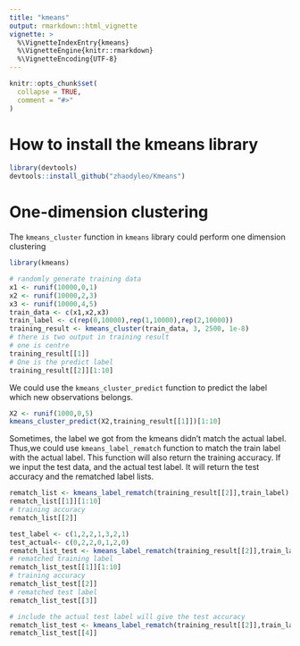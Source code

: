 ```yaml
---
title: "kmeans"
output: rmarkdown::html_vignette
vignette: >
  %\VignetteIndexEntry{kmeans}
  %\VignetteEngine{knitr::rmarkdown}
  %\VignetteEncoding{UTF-8}
---
```


```r
knitr::opts_chunk$set(
  collapse = TRUE,
  comment = "#>"
)
```

# How to install the kmeans library 

```r
library(devtools)
devtools::install_github("zhaodyleo/Kmeans")
```

# One-dimension clustering

The `kmeans_cluster` function in `kmeans` library could perform one dimension clustering
```r
library(kmeans)

# randomly generate training data
x1 <- runif(10000,0,1)
x2 <- runif(10000,2,3)
x3 <- runif(10000,4,5)
train_data <- c(x1,x2,x3)
train_label <- c(rep(0,10000),rep(1,10000),rep(2,10000))
training_result <- kmeans_cluster(train_data, 3, 2500, 1e-8)
# there is two output in training result 
# one is centre 
training_result[[1]]
# One is the predict label 
training_result[[2]][1:10]
```

We could use the `kmeans_cluster_predict` function to predict the label which new observations belongs. 
```r
X2 <- runif(1000,0,5)
kmeans_cluster_predict(X2,training_result[[1]])[1:10]
```

Sometimes, the label we got from the kmeans didn't match the actual label. Thus,we could use `kmeans_label_rematch` function to match the train label with the actual label. This function will also return the training accuracy. If we input the test data, and the actual test label. It will return the test accuracy and the rematched label lists.
```r
rematch_list <- kmeans_label_rematch(training_result[[2]],train_label)
rematch_list[[1]][1:10]
# training accuracy
rematch_list[[2]]
```
```r
test_label <- c(1,2,2,1,3,2,1)
test_actual<- c(0,2,2,0,1,2,0)
rematch_list_test <- kmeans_label_rematch(training_result[[2]],train_label,test_label)
# rematched training label
rematch_list_test[[1]][1:10]
# training accuracy
rematch_list_test[[2]]
# rematched test label
rematch_list_test[[3]]

# include the actual test label will give the test accuracy
rematch_list_test <- kmeans_label_rematch(training_result[[2]],train_label,test_label,test_actual)
rematch_list_test[[4]]
```

